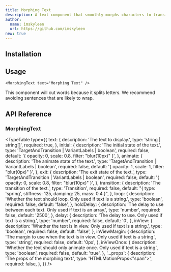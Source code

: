```yaml
---
title: Morphing Text
description: A text component that smoothly morphs characters to transition between strings.
author:
  name: imskyleen
  url: https://github.com/imskyleen
new: true
---
```


<ComponentPreview name="demo-primitives-texts-morphing" />

## Installation

<ComponentInstallation name="primitives-texts-morphing" />

## Usage

```tsx
<MorphingText text="Morphing Text" />
```

<Callout type="info">
  This component will cut words because it splits letters. We recommend avoiding
  sentences that are likely to wrap.
</Callout>

## API Reference

### MorphingText

<TypeTable
  type={{
    text: {
      description: 'The text to display.',
      type: 'string | string[]',
      required: true,
    },
    initial: {
      description: 'The initial state of the text.',
      type: 'TargetAndTransition | VariantLabels | boolean',
      required: false,
      default: '{ opacity: 0, scale: 0.8, filter: "blur(10px)" }',
    },
    animate: {
      description: 'The animate state of the text.',
      type: 'TargetAndTransition | VariantLabels | boolean',
      required: false,
      default: '{ opacity: 1, scale: 1, filter: "blur(0px)" }',
    },
    exit: {
      description: 'The exit state of the text.',
      type: 'TargetAndTransition | VariantLabels | boolean',
      required: false,
      default: '{ opacity: 0, scale: 0.8, filter: "blur(10px)" }',
    },
    transition: {
      description: 'The transition of the text.',
      type: 'Transition',
      required: false,
      default: "{ type: 'spring', stiffness: 125, damping: 25, mass: 0.4 }",
    },
    loop: {
      description:
        'Whether the text should loop. Only used if text is a string.',
      type: 'boolean',
      required: false,
      default: 'false',
    },
    holdDelay: {
      description:
        'The delay to use between each text. Only used if text is an array.',
      type: 'number',
      required: false,
      default: '2500',
    },
    delay: {
      description: 'The delay to use. Only used if text is a string.',
      type: 'number',
      required: false,
      default: '0',
    },
    inView: {
      description:
        'Whether the text is in view. Only used if text is a string.',
      type: 'boolean',
      required: false,
      default: 'false',
    },
    inViewMargin: {
      description:
        'The margin to use when the text is in view. Only used if text is a string.',
      type: 'string',
      required: false,
      default: '0px',
    },
    inViewOnce: {
      description:
        'Whether the text should only animate once. Only used if text is a string.',
      type: 'boolean',
      required: false,
      default: 'true',
    },
    '...props': {
      description: 'The props of the morphing text.',
      type: 'HTMLMotionProps<"span">',
      required: false,
    },
  }}
/>
